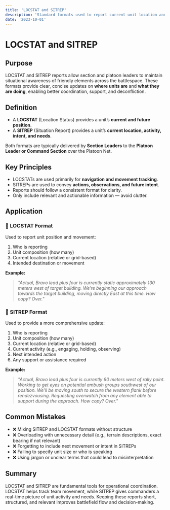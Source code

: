 ```yaml
---
title: 'LOCSTAT and SITREP'
description: 'Standard formats used to report current unit location and situational updates to higher command.'
date: '2023-10-01'
---
```


# LOCSTAT and SITREP

## Purpose

LOCSTAT and SITREP reports allow section and platoon leaders to maintain situational awareness of friendly elements across the battlespace. These formats provide clear, concise updates on **where units are** and **what they are doing**, enabling better coordination, support, and deconfliction.

## Definition

- A **LOCSTAT** (Location Status) provides a unit’s **current and future position**.
- A **SITREP** (Situation Report) provides a unit’s **current location, activity, intent, and needs**.

Both formats are typically delivered by **Section Leaders** to the **Platoon Leader or Command Section** over the Platoon Net.

## Key Principles

- LOCSTATs are used primarily for **navigation and movement tracking**.
- SITREPs are used to convey **actions, observations, and future intent**.
- Reports should follow a consistent format for clarity.
- Only include relevant and actionable information — avoid clutter.

## Application

### 🔹 LOCSTAT Format

Used to report unit position and movement:

1. Who is reporting
2. Unit composition (how many)
3. Current location (relative or grid-based)
4. Intended destination or movement

**Example:**

> _"Actual, Bravo lead plus four is currently static approximately 130 meters west of target building. We’re beginning our approach towards the target building, moving directly East at this time. How copy? Over."_

### 🔹 SITREP Format

Used to provide a more comprehensive update:

1. Who is reporting
2. Unit composition (how many)
3. Current location (relative or grid-based)
4. Current activity (e.g., engaging, holding, observing)
5. Next intended action
6. Any support or assistance required

**Example:**

> _"Actual, Bravo lead plus four is currently 60 meters west of rally point. Working to get eyes on potential ambush groups southwest of our position. We’ll be moving south to secure the western flank before rendezvousing. Requesting overwatch from any element able to support during the approach. How copy? Over."_

## Common Mistakes

- ❌ Mixing SITREP and LOCSTAT formats without structure
- ❌ Overloading with unnecessary detail (e.g., terrain descriptions, exact bearing if not relevant)
- ❌ Forgetting to include next movement or intent in SITREPs
- ❌ Failing to specify unit size or who is speaking
- ❌ Using jargon or unclear terms that could lead to misinterpretation

## Summary

LOCSTAT and SITREP are fundamental tools for operational coordination. LOCSTAT helps track team movement, while SITREP gives commanders a real-time picture of unit activity and needs. Keeping these reports short, structured, and relevant improves battlefield flow and decision-making.
